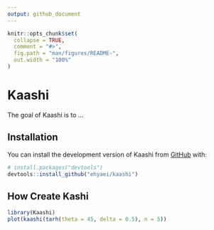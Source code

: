 ```yaml
---
output: github_document
---
```


<!-- README.md is generated from README.Rmd. Please edit that file -->

```r
knitr::opts_chunk$set(
  collapse = TRUE,
  comment = "#>",
  fig.path = "man/figures/README-",
  out.width = "100%"
)
```

# Kaashi

<!-- badges: start -->
<!-- badges: end -->

The goal of Kaashi is to ...

## Installation

You can install the development version of Kaashi from [GitHub](https://github.com/) with:

``` r
# install.packages("devtools")
devtools::install_github("ehyaei/kaashi")
```

## How Create Kashi

```r
library(Kaashi)
plot(kaashi(tarh(theta = 45, delta = 0.5), n = 5))
```

